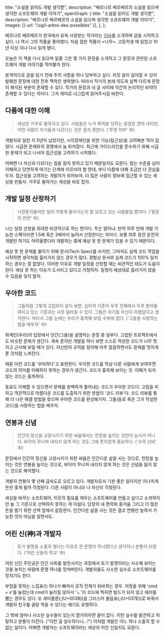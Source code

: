   title: "소설을 읽어도 개발 생각뿐",
  description:
    "베르나르 베르베르의 소설을 읽으며 생각한 소프트웨어 개발 이야기",
  openGraph: {
    title: "소설을 읽어도 개발 생각뿐",
    description:
      "베르나르 베르베르의 소설을 읽으며 생각한 소프트웨어 개발 이야기",
    images: [{ url: "/og/l-arbre-des-possibles" }],
  },
};

베르나르 베르베르가 한국에서 유독 사랑받는 작가라는 [기사](https://www.yna.co.kr/view/AKR20211202146200005)를 소개하며 글을 시작하고 싶다. 나 역시 그의 작품을 좋아했다. 처음 접한 작품이 \<나무\>. 고등학생 때 읽었고 10년 이상 지나 다시 읽게 됐다.

오늘은 이 책을 다시 읽으며 밑줄 그은 몇 가지 문장을 소개하고 그 문장과 관련된 소프트웨어 개발 이야기를 적어볼까 한다.

본격적으로 글을 읽기 전에 주의 사항을 하나 당부하고 싶다. 자칫 글이 길어질 수 있어 발췌한 문장에 대한 전후 맥락은 생략했다. 따라서 작가의 본래 의도와 살짝 다르게 문장이 해석된 부분이 존재할 수 있다. 작가의 문장과 내 글 사이에 약간의 논리적인 비약이 존재할 수 있다는 의미다. 그저 재미로 너그럽게 읽어주시길 바란다.

## 다름에 대한 이해

> 세상은 거꾸로 돌아가고 있다. 사람들은 누가 폭력을 당하는 광경은 견뎌 내지만, 어떤 사람이 자기들과 다르다는 것은 참지 못한다. ('투명 피부' 中)

개발자로 일한 지 5년이 넘었지만, 시각장애인을 위한 기능(접근성)을 고려해본 적이 없었다. 시급한 문제와의 경쟁에서 늘 뒤처졌다. 최근에 가이드라인을 준수하기 위해 시급한 문제가 되고 나서야 접근성을 고려하기 시작했다.

어쩌면 나 자신과 다르다는 점을 참지 못하고 있기 때문일지도 모른다. 참는 수준을 넘어 이해하고 당연하게 여기는 단계에 이르러야 할 텐데, 부디 다름에 대해 조금만 더 관심을 두자. 접근성을 고려하는 개발자가 되어보자. 더 많은 사람이 정보에 접근할 수 있는 세상을 만들자. 거꾸로 돌아가는 세상을 바로 잡자.

## 개발 일정 산정하기

> 낙관론자들이란 일이 어떻게 돌아가는지 잘 모르고 있는 사람들일 뿐이다. ('황혼의 반란' 中)

나는 일정 산정을 최대한 비관적으로 하는 편이다. 무슨 말이냐. 만약 하루 만에 개발 가능한 스펙이라면 1.5배 혹은 2배까지 늘려서 산정한다는 의미다. 보통 하루 동안 온전히 개발만 하기도 어려울뿐더러 개발하는 중에 예상 못 한 문제가 있을 수 있기 때문이다.

예상 못 한 문제를 줄이기 위해 문서(Tech Spec)를 쓰지만, 그마저도 실제 코드 작업을 시작하면 생각처럼 흘러가지 않는 경우가 많다. 경험상 문서와 실제 코드가 100% 일치하는 경우는 잘 없었다. 이러한 이유로 개발 일정을 산정할 때는 비관적인 태도가 도움이 된다. 예상 못 하는 이슈가 도사리고 있다고 가정하자. 일정이 예상대로 흘러가지 않을 수 있음을 잊지 말자.

## 우아한 코드

> 그들처럼 그렇게 고립되어 살다 보면, 심미적 기준이 우주 전체에서 두루 받아들여지고 있는 기준과는 사뭇 달라질 수 있다. 그들은 자기들 자신이 아름답다고 생각한다. 따라서 그들 눈에는 우리가 흉측해 보일 수밖에 없다. ('그들을 사랑하는 법을 배우자' 中)

외계인(우리)의 입장에서 인간(그들)을 설명하는 문장 중 일부다. 고립된 프로젝트에서도 비슷한 문제가 생긴다. 계속 혼자만 개발을 하다 보면 스스로 작성한 코드가 너무 멋지고 근사해 보일 때가 있다. 자신만의 규칙을 정의해 아주 깔끔하면서도 문제를 멋지게 푼 것처럼 느껴진다.

때론 이런 코드를 '우아하다'고 표현한다. 우아한 코드를 막상 다른 사람에게 보여주면 코드의 의미를 이해하지 못하는 경우가 생긴다. 코드가 흉측해 보이는 것. 이해가 되지 않는 코드는 흉측하다.

동료도 이해할 수 있으면서 문제를 완벽하게 풀어내는 코드가 우아한 코드다. 고립을 피하고 객관적으로 아름다운 코드를 도출하기 위한 방법이 '코드 리뷰'다. 코드 리뷰를 통해 더 나은 해결 방법을 찾으며 우아한 코드를 완성해가자. 그들(동료 혹은 그가 작성한 코드)을 사랑하는 법을 배우자.

## 연봉과 신념

> 인간의 정신을 고양시키기 위한 싸움에서는 천장을 높이는 것만이 능사가 아니다. 바닥이 무너져 내리지 않게 하는 것도 그에 못지않게 중요하다. ('수의 신비' 中)

문장에서 인간의 정신을 고양시키기 위한 싸움은 인간다운 삶을 사는 것으로, 천장을 높이는 것은 연봉을 높이는 것으로, 바닥이 무너져 내리지 않게 하는 것은 신념을 잃지 않는 것으로 해석했다.

개발자 연봉이 몇 년째 급속도로 오르고 있다. 개발자로서 기분 좋은 일이지만 지나치게 돈만 좇게 될까 걱정된다. 다른 사람이 아니라 나 자신이 걱정된다.

세상을 바꾸는 소프트웨어, 이웃의 필요를 채우는 소프트웨어를 만들고 싶다고 소개하지만 늘 그 기준으로 선택하지 못하는 게 아쉽다. 당장의 내 편의와 즐거움 그리고 더 많은 돈을 벌기 위한 선택 앞에서 갈등한다. 인간다운 삶을 사는 것은 결코 연봉만 높여서 가능한 것이 아님을 알면서도.

## 어린 신(神)과 개발자

> 토기 발명을 소홀히 했다는 이유로 한 문명이 무너졌다고 생각하니 분통이 터졌다. ('어린 신들의 학교' 中)

어린 신인 주인공은 인간 사회를 발전시키는 과정에서 토기 발명이라는 사소해 보이는 것을 놓치는 바람에 문명 하나를 망쳐버린다. 개발자들도 사소한 실수로 소프트웨어를 망치기도 한다.

부정을 뜻하는 느낌표(!) 하나가 빠져서 로직 전체가 뒤바뀌는 경우. 저장을 위해 'cmd + s'를 눌렀는데 cmd가 눌리질 않아서 'ㄴ'이 코드에 찍히면 빌드가 되지 않고 에러를 뿜는 경우도 있다. 또 세미콜론(;(U+003B))을 그리스어 물음표(;(U+037E))로 바꿔서 개발자 친구를 골탕 먹을 수 있다는 얘기도 유명하다.

그 밖에 얼마나 사소한 실수들이 있는지 열거하자면 끝이 없다. 이런 실수를 발견하고 허탈하고 분통이 터진다. ("이런 걸 실수하다니...!") 이처럼 개발은 어느 하나 소홀히 할 수 없는 일이다. 어쩌면 개발자는 소프트웨어라는 세상의 어린 신일지도 모른다.
